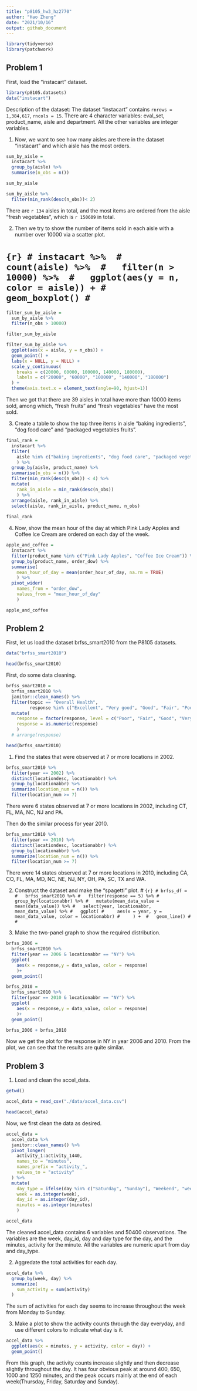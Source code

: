 ```yaml
---
title: "p8105_hw3_hz2770"
author: "Hao Zheng"
date: "2021/10/16"
output: github_document
---
```

```r
library(tidyverse)
library(patchwork)
```


## Problem 1

First, load the "instacart" dataset.
```r
library(p8105.datasets)
data("instacart")
```


Description of the dataset: The dataset "instacart" contains `rnrows = 1,384,617`, `rncols = 15`. There are 4 character variables: eval_set, product_name, aisle and department. All the other variables are integer variables.


1. Now, we want to see how many aisles are there in the dataset "instacart" and which aisle has the most orders.

```r
sum_by_aisle = 
  instacart %>% 
  group_by(aisle) %>% 
  summarise(n_obs = n())

sum_by_aisle

sum_by_aisle %>% 
  filter(min_rank(desc(n_obs))< 2)
```

There are `r 134` aisles in total, and the most items are ordered from the aisle "fresh vegetables", which is `r 150609` in total.



2. Then we try to show the number of items sold in each aisle with a number over 10000 via a scatter plot.

# ```{r}
# instacart %>% 
#   count(aisle) %>% 
#   filter(n > 10000) %>% 
#   ggplot(aes(y = n, color = aisle)) +
#   geom_boxplot()
# ```


```r
filter_sum_by_aisle = 
  sum_by_aisle %>% 
  filter(n_obs > 10000)

filter_sum_by_aisle

filter_sum_by_aisle %>%
  ggplot(aes(x = aisle, y = n_obs)) +
  geom_point() +
  labs(x = NULL, y = NULL) +
  scale_y_continuous(
    breaks = c(20000, 60000, 100000, 140000, 180000),
    labels = c("20000", "60000", "100000", "140000", "180000")
  ) +
  theme(axis.text.x = element_text(angle=90, hjust=1))
```

Then we got that there are 39 aisles in total have more than 10000 items sold, among which, "fresh fruits" and "fresh vegetables" have the most sold.



3. Create a table to show the top three items in aisle "baking ingredients", "dog food care" and "packaged vegetables fruits".
```r
final_rank =
  instacart %>%
  filter(
    aisle %in% c("baking ingredients", "dog food care", "packaged vegetables fruits")
    ) %>% 
  group_by(aisle, product_name) %>% 
  summarise(n_obs = n()) %>% 
  filter(min_rank(desc(n_obs)) < 4) %>% 
  mutate(
    rank_in_aisle = min_rank(desc(n_obs))
    ) %>% 
  arrange(aisle, rank_in_aisle) %>% 
  select(aisle, rank_in_aisle, product_name, n_obs)
  
final_rank
```



4. Now, show the mean hour of the day at which Pink Lady Apples and Coffee Ice Cream are ordered on each day of the week.

```r
apple_and_coffee = 
  instacart %>%
  filter(product_name %in% c("Pink Lady Apples", "Coffee Ice Cream")) %>% 
  group_by(product_name, order_dow) %>%  
  summarise(
    mean_hour_of_day = mean(order_hour_of_day, na.rm = TRUE)
    ) %>% 
  pivot_wider( 
    names_from = "order_dow", 
    values_from = "mean_hour_of_day"
    ) 

apple_and_coffee
```



## Problem 2

First, let us load the dataset brfss_smart2010 from the P8105 datasets.
```r
data("brfss_smart2010")

head(brfss_smart2010)
```

First, do some data cleaning.
```r
brfss_smart2010 =
  brfss_smart2010 %>% 
  janitor::clean_names() %>% 
  filter(topic == "Overall Health",
         response %in% c("Excellent", "Very good", "Good", "Fair", "Poor")) %>%
  mutate(
    response = factor(response, level = c("Poor", "Fair", "Good", "Very good", "Excellent")),
    response = as.numeric(response)
    )
  # arrange(response)

head(brfss_smart2010)
```

1. Find the states that were observed at 7 or more locations in 2002.
```r
brfss_smart2010 %>%
  filter(year == 2002) %>%
  distinct(locationdesc, locationabbr) %>%
  group_by(locationabbr) %>%
  summarize(location_num = n()) %>% 
  filter(location_num >= 7)
```
There were 6 states observed at 7 or more locations in 2002, including CT, FL, MA, NC, NJ and PA.


Then do the similar process for year 2010.
```r
brfss_smart2010 %>%
  filter(year == 2010) %>%
  distinct(locationdesc, locationabbr) %>% 
  group_by(locationabbr) %>%
  summarize(location_num = n()) %>% 
  filter(location_num >= 7)
```
There were 14 states observed at 7 or more locations in 2010, including CA, CO, FL, MA, MD, NC, NE, NJ, NY, OH, PA, SC, TX and WA.


2. Construct the dataset and make the "spagetti" plot.
# ```{r}
# brfss_df = 
#   brfss_smart2010 %>%
#   filter(response == 5) %>%
#   group_by(locationabbr) %>%
#   mutate(mean_data_value = mean(data_value)) %>%
#   select(year, locationabbr, mean_data_value) %>%
#   ggplot(
#     aes(x = year, y = mean_data_value, color = locationabbr)
#     ) + 
#   geom_line()
#   
# ```


3. Make the two-panel graph to show the required distribution.
```r
brfss_2006 = 
  brfss_smart2010 %>% 
  filter(year == 2006 & locationabbr == "NY") %>% 
  ggplot(
    aes(x = response,y = data_value, color = response)
    )+
  geom_point()

brfss_2010 = 
  brfss_smart2010 %>% 
  filter(year == 2010 & locationabbr == "NY") %>% 
  ggplot(
    aes(x = response,y = data_value, color = response)
    )+
  geom_point()

brfss_2006 + brfss_2010
```
Now we get the plot for the response in NY in year 2006 and 2010. From the plot, we can see that the results are quite similar.

## Problem 3

1. Load and clean the accel_data.
```r
getwd()

accel_data = read_csv("./data/accel_data.csv")

head(accel_data)
```

Now, we first clean the data as desired.
```r
accel_data =
  accel_data %>% 
  janitor::clean_names() %>% 
  pivot_longer(
    activity_1:activity_1440,
    names_to = "minutes",
    names_prefix = "activity_",
    values_to = "activity"
  ) %>% 
  mutate(
    day_type = ifelse(day %in% c("Saturday", "Sunday"), "Weekend", "weekday"),
    week = as.integer(week),
    day_id = as.integer(day_id),
    minutes = as.integer(minutes)
    )

accel_data

```
The cleaned accel_data contains 6 variables and 50400 observations. The variables are the week, day_id, day and day type for the day, and the minutes, activity for the minute. All the variables are numeric apart from day and day_type.


2. Aggredate the total activities for each day.
```r
accel_data %>% 
  group_by(week, day) %>% 
  summarize(
    sum_activity = sum(activity)
  )
```
The sum of activities for each day seems to increase throughout the week from Monday to Sunday.


3. Make a plot to show the activity counts through the day everyday, and use different colors to indicate what day is it.
```r
accel_data %>% 
  ggplot(aes(x = minutes, y = activity, color = day)) +
  geom_point()
```

From this graph, the activity counts increase slightly and then decrease slightly throughout the day. It has four obvious peak at around 400, 650, 1000 and 1250 minutes, and the peak occurs mainly at the end of each week(Thursday, Friday, Saturday and Sunday).